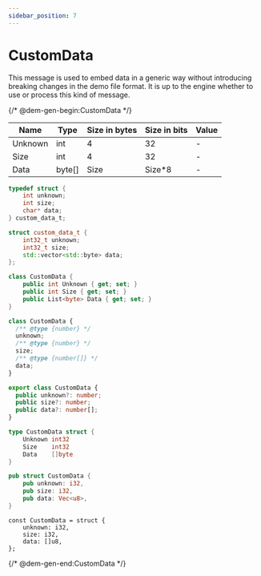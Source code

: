 ```yaml
---
sidebar_position: 7
---
```


# CustomData

This message is used to embed data in a generic way without introducing breaking changes in the demo file format. It is
up to the engine whether to use or process this kind of message.

{/* @dem-gen-begin:CustomData */}

<Tabs groupId="lang">
<TabItem value="overview" label="Overview">

| Name | Type | Size in bytes | Size in bits | Value |
| --- | --- | --- | --- | --- |
| Unknown | int | 4 | 32 | - |
| Size | int | 4 | 32 | - |
| Data | byte[] | Size | Size\*8 | - |

</TabItem>
<TabItem value="c" label="C">

```c
typedef struct {
    int unknown;
    int size;
    char* data;
} custom_data_t;
```

</TabItem>
<TabItem value="cpp" label="C++">

```cpp
struct custom_data_t {
    int32_t unknown;
    int32_t size;
    std::vector<std::byte> data;
};
```

</TabItem>
<TabItem value="csharp" label="C#">

```csharp
class CustomData {
    public int Unknown { get; set; }
    public int Size { get; set; }
    public List<byte> Data { get; set; }
}
```

</TabItem>
<TabItem value="js" label="JS">

```js
class CustomData {
  /** @type {number} */
  unknown;
  /** @type {number} */
  size;
  /** @type {number[]} */
  data;
}
```

</TabItem>
<TabItem value="ts" label="TS">

```ts
export class CustomData {
  public unknown?: number;
  public size?: number;
  public data?: number[];
}
```

</TabItem>
<TabItem value="go" label="Go">

```go
type CustomData struct {
	Unknown int32
	Size    int32
	Data    []byte
}
```

</TabItem>
<TabItem value="rust" label="Rust">

```rust
pub struct CustomData {
    pub unknown: i32,
    pub size: i32,
    pub data: Vec<u8>,
}
```

</TabItem>
<TabItem value="zig" label="Zig">

```zig
const CustomData = struct {
    unknown: i32,
    size: i32,
    data: []u8,
};
```

</TabItem>
</Tabs>

{/* @dem-gen-end:CustomData */}
